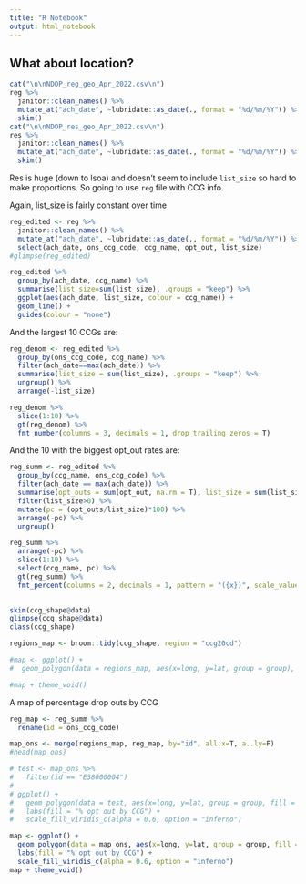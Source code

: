 ```yaml
---
title: "R Notebook"
output: html_notebook
---
```


## What about location? 

```r
cat("\n\nNDOP_reg_geo_Apr_2022.csv\n")
reg %>% 
  janitor::clean_names() %>%
  mutate_at("ach_date", ~lubridate::as_date(., format = "%d/%m/%Y")) %>%
  skim()
cat("\n\nNDOP_res_geo_Apr_2022.csv\n")
res %>% 
  janitor::clean_names() %>%
  mutate_at("ach_date", ~lubridate::as_date(., format = "%d/%m/%Y")) %>%
  skim()
```
Res is huge (down to lsoa) and doesn't seem to include `list_size` so hard to make proportions. So going to use `reg` file with CCG info.

Again, list_size is fairly constant over time
```r
reg_edited <- reg %>% 
  janitor::clean_names() %>%
  mutate_at("ach_date", ~lubridate::as_date(., format = "%d/%m/%Y")) %>%
  select(ach_date, ons_ccg_code, ccg_name, opt_out, list_size) 
#glimpse(reg_edited) 

reg_edited %>% 
  group_by(ach_date, ccg_name) %>%
  summarise(list_size=sum(list_size), .groups = "keep") %>%
  ggplot(aes(ach_date, list_size, colour = ccg_name)) +
  geom_line() +
  guides(colour = "none")
```

And the largest 10 CCGs are:

```r
reg_denom <- reg_edited %>% 
  group_by(ons_ccg_code, ccg_name) %>% 
  filter(ach_date==max(ach_date)) %>%
  summarise(list_size = sum(list_size), .groups = "keep") %>% 
  ungroup() %>%
  arrange(-list_size)

reg_denom %>%
  slice(1:10) %>%
  gt(reg_denom) %>%
  fmt_number(columns = 3, decimals = 1, drop_trailing_zeros = T)
```

And the 10 with the biggest opt_out rates are: 

```r
reg_summ <- reg_edited %>% 
  group_by(ccg_name, ons_ccg_code) %>% 
  filter(ach_date == max(ach_date)) %>% 
  summarise(opt_outs = sum(opt_out, na.rm = T), list_size = sum(list_size, na.rm = T), .groups = "keep")  %>% 
  filter(list_size>0) %>% 
  mutate(pc = (opt_outs/list_size)*100) %>%
  arrange(-pc) %>%
  ungroup()

reg_summ %>%
  arrange(-pc) %>%
  slice(1:10) %>% 
  select(ccg_name, pc) %>%
  gt(reg_summ) %>%
  fmt_percent(columns = 2, decimals = 1, pattern = "({x})", scale_values = F)
  
```

```r
skim(ccg_shape@data)
glimpse(ccg_shape@data)
class(ccg_shape)

regions_map <- broom::tidy(ccg_shape, region = "ccg20cd")

#map <- ggplot() +
#  geom_polygon(data = regions_map, aes(x=long, y=lat, group = group), colour=1, fill=NA, lwd = 0.2)

#map + theme_void()
```

A map of percentage drop outs by CCG

```r
reg_map <- reg_summ %>%  
  rename(id = ons_ccg_code)

map_ons <- merge(regions_map, reg_map, by="id", all.x=T, a..ly=F)
#head(map_ons)

# test <- map_ons %>%
#   filter(id == "E38000004")
# 
# ggplot() +
#   geom_polygon(data = test, aes(x=long, y=lat, group = group, fill = pc), colour=1, lwd = 0.2) +
#   labs(fill = "% opt out by CCG") +
#   scale_fill_viridis_c(alpha = 0.6, option = "inferno")

map <- ggplot() +
  geom_polygon(data = map_ons, aes(x=long, y=lat, group = group, fill = pc), colour=1, lwd = 0.2) +
  labs(fill = "% opt out by CCG") +
  scale_fill_viridis_c(alpha = 0.6, option = "inferno")
map + theme_void()

```

